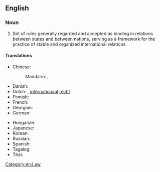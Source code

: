 ==English==
{{wikipedia}}

===Noun===
{{en-noun|-}}

# Set of rules generally regarded and accepted as binding in relations between states and between nations, serving as a framework for the practice of stable and organized international relations.

====Translations====
{{trans-top|set of rules applied to the relations between nations}}
* Chinese:
*: Mandarin: {{t+|cmn|國際法|sc=Hani}}, {{t+|cmn|国际法|tr=guójìfǎ|sc=Hani}}
* Danish: {{t-needed|da}}
* Dutch: {{t+|nl|volkenrecht|n}}, [[internationaal]] [[recht]] {{g|n}}
* Finnish: {{t|fi|kansainvälinen oikeus}}
* French: {{t+|fr|convention internationale|f}}
* Georgian: {{t|ka|საერთაშორისო სამართალი}}
* German: {{t+|de|Völkerrecht|n}}
{{trans-mid}}
* Hungarian: {{t|hu|nemzetközi jog}}
* Japanese: {{t-needed|ja}}
* Korean: {{t-needed|ko}}
* Russian: {{t-needed|ru}}
* Spanish: {{t|es|derecho internacional|m}}
* Tagalog: {{t|tl|batas-pandaigdig}}
* Thai: {{t|th|กฎหมายระหว่างประเทศ}}
{{trans-bottom}}

[[Category:en:Law]]